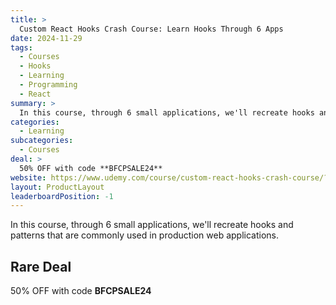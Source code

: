 ```yaml
---
title: >
  Custom React Hooks Crash Course: Learn Hooks Through 6 Apps
date: 2024-11-29
tags:
  - Courses
  - Hooks
  - Learning
  - Programming
  - React
summary: >
  In this course, through 6 small applications, we'll recreate hooks and patterns that are commonly used in production web applications.
categories:
  - Learning
subcategories:
  - Courses
deal: >
  50% OFF with code **BFCPSALE24**
website: https://www.udemy.com/course/custom-react-hooks-crash-course/?couponCode=BFCPSALE24
layout: ProductLayout
leaderboardPosition: -1
---
```

In this course, through 6 small applications, we'll recreate hooks and patterns that are commonly used in production web applications.

## Rare Deal

50% OFF with code **BFCPSALE24**
